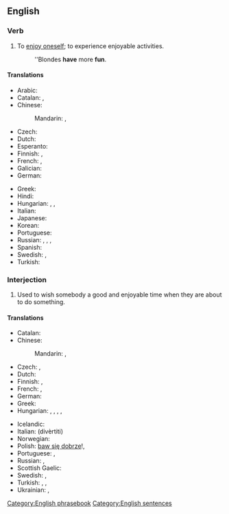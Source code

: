 ==English==

===Verb===
{{en-verb|has fun|having fun|had fun}}

# To [[enjoy oneself]]; to experience enjoyable activities.
#: ''Blondes '''have''' more '''fun'''.

====Translations====
{{trans-top|enjoy oneself}}
* Arabic: {{t|ar|مَرِحَ}}
* Catalan: {{t+|ca|divertir-se}}, {{t+|ca|entretenir-se}}
* Chinese:
*: Mandarin: {{t|cmn|玩得開心|sc=Hani}}, {{t|cmn|玩得开心|tr=wán de kāixīn|sc=Hani}}
* Czech: {{t+|cs|bavit se}}
* Dutch: {{t|nl|lol maken}}
* Esperanto: {{t|eo|amuziĝi}}
* Finnish: {{t+|fi|pitää hauskaa}}, {{t+|fi|huvitella}}
* French: {{t+|fr|amuser|alt=s'amuser}}, {{t+|fr|égayer|alt=s'égayer}}
* Galician: {{t|gl|divírtete}}
* German: {{t|de|Spaß haben}}
{{trans-mid}}
* Greek: {{t+|el|διασκεδάζω}}
* Hindi: {{t|hi|मस्ती करना|tr=mastī karnā|sc=Deva}}
* Hungarian: {{t+|hu|szórakozik}}, {{t|hu|[[jól]] [[szórakozik]]}}, {{t|hu|[[jól]] [[érez|érz]][[-i|i]] [[magát]]}}
* Italian: {{t+|it|divertirsi}}
* Japanese: {{t+|ja|楽しむ|tr=たのしむ, tanoshimu}}
* Korean: {{t+|ko|즐기다}}
* Portuguese: {{t|pt|divertir-se}}
* Russian: {{t+|ru|наслажда́ться}}, {{t+|ru|весели́ться}}, {{t+|ru|развлека́ться}}, {{t+|ru|забавля́ться}}
* Spanish: {{t+|es|divertirse}}
* Swedish: {{t+|sv|ha roligt}}, {{t|sv|ha kul}}
* Turkish: {{t+|tr|eğlenmek}}
{{trans-bottom}}

===Interjection===
{{head|en|interjection}}

# Used to wish somebody a good and enjoyable time when they are about to do something.

====Translations====
{{trans-top|wish someone a good time}}
* Catalan: {{t|ca|diverteix-te}}
* Chinese:
*: Mandarin: {{t|cmn|祝你玩得開心|sc=Hani}}, {{t|cmn|祝你玩得开心|tr=zhù nǐ wán de kāixīn|sc=Hani}}
* Czech: {{t|cs|bav se}} {{qualifier|unformal}}, {{t|cs|bavte se}} {{qualifier|formal}}
* Dutch: {{t|nl|veel plezier}}
* Finnish: {{t|fi|pidä hauskaa|s}}, {{t|fi|pitäkää hauskaa|p}}
* French: {{t|fr|amuse-toi}} {{qualifier|informal}}, {{t|fr|amusez-vous}} {{qualifier|formal}}
* German: {{t|de|viel Spaß!}}
* Greek: {{t|el|καλή διασκέδαση|f}}
* Hungarian: {{t|hu|jó szórakozást}} {{q|independent of formality and number}}, {{t|hu|érezd jól magad}} {{q|singular, informal}}, {{t|hu|érezze jól magát}} {{q|singular, formal}}, {{t|hu|érezzétek jól magatokat}} {{q|plural, informal}}, {{t|hu|érezzék jól magukat}} {{q|plural, formal}}
{{trans-mid}}
* Icelandic: {{t+|is|góða skemmtun}}
* Italian: {{t|it|divertiti}} (divèrtiti)
* Norwegian: {{t|no|kos(a) deg/dykk!}}
* Polish: [[baw się dobrze]]!, {{t|pl|dobrej zabawy!}}
* Portuguese: {{t|pt|[[divirta]]-[[se]]}}, {{t|pt|[[se]] [[divirta]]}}
* Russian: {{qualifier|жела́ю/жела́ем}} {{t|ru|хорошо́ повесели́ться}}, {{qualifier|жела́ю/жела́ем}} {{t|ru|хорошо́ провести́ вре́мя}}
* Scottish Gaelic: {{t|gd|gabh spòrs}}
* Swedish: {{t|sv|ha det så roligt}}, {{t|sv|ha det så kul}}
* Turkish: {{t|tr|çok eğlen}}, {{t|tr|çok eğlenin|p}}, {{t|tr|iyi eğlenceler}}
* Ukrainian: {{qualifier|бажа́ю/бажа́ємо}} {{t|uk|добре повеселитися|tr=dóbre poveselýtysja|sc=Cyrl}}, {{qualifier|бажа́ю/бажа́ємо}} {{t|uk|добре провести час|tr=dóbre provestý čas|sc=Cyrl}}
{{trans-bottom}}

[[Category:English phrasebook]]
[[Category:English sentences]]
